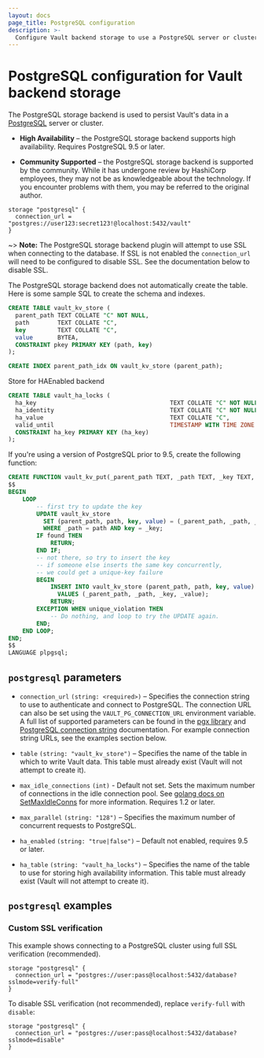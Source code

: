 ```yaml
---
layout: docs
page_title: PostgreSQL configuration
description: >-
  Configure Vault backend storage to use a PostgreSQL server or cluster.
---
```


# PostgreSQL  configuration for Vault backend storage

The PostgreSQL storage backend is used to persist Vault's data in a
[PostgreSQL][postgresql] server or cluster.

- **High Availability** – the PostgreSQL storage backend supports
  high availability. Requires PostgreSQL 9.5 or later.

- **Community Supported** – the PostgreSQL storage backend is supported by the
  community. While it has undergone review by HashiCorp employees, they may not
  be as knowledgeable about the technology. If you encounter problems with them,
  you may be referred to the original author.

```hcl
storage "postgresql" {
  connection_url = "postgres://user123:secret123!@localhost:5432/vault"
}
```

~> **Note:** The PostgreSQL storage backend plugin will attempt to use SSL
when connecting to the database. If SSL is not enabled the `connection_url`
will need to be configured to disable SSL. See the documentation below
to disable SSL.

The PostgreSQL storage backend does not automatically create the table. Here is
some sample SQL to create the schema and indexes.

```sql
CREATE TABLE vault_kv_store (
  parent_path TEXT COLLATE "C" NOT NULL,
  path        TEXT COLLATE "C",
  key         TEXT COLLATE "C",
  value       BYTEA,
  CONSTRAINT pkey PRIMARY KEY (path, key)
);

CREATE INDEX parent_path_idx ON vault_kv_store (parent_path);
```

Store for HAEnabled backend

```sql
CREATE TABLE vault_ha_locks (
  ha_key                                      TEXT COLLATE "C" NOT NULL,
  ha_identity                                 TEXT COLLATE "C" NOT NULL,
  ha_value                                    TEXT COLLATE "C",
  valid_until                                 TIMESTAMP WITH TIME ZONE NOT NULL,
  CONSTRAINT ha_key PRIMARY KEY (ha_key)
);
```

If you're using a version of PostgreSQL prior to 9.5, create the following function:

```sql
CREATE FUNCTION vault_kv_put(_parent_path TEXT, _path TEXT, _key TEXT, _value BYTEA) RETURNS VOID AS
$$
BEGIN
    LOOP
        -- first try to update the key
        UPDATE vault_kv_store
          SET (parent_path, path, key, value) = (_parent_path, _path, _key, _value)
          WHERE _path = path AND key = _key;
        IF found THEN
            RETURN;
        END IF;
        -- not there, so try to insert the key
        -- if someone else inserts the same key concurrently,
        -- we could get a unique-key failure
        BEGIN
            INSERT INTO vault_kv_store (parent_path, path, key, value)
              VALUES (_parent_path, _path, _key, _value);
            RETURN;
        EXCEPTION WHEN unique_violation THEN
            -- Do nothing, and loop to try the UPDATE again.
        END;
    END LOOP;
END;
$$
LANGUAGE plpgsql;
```

## `postgresql` parameters

- `connection_url` `(string: <required>)` – Specifies the connection string to
  use to authenticate and connect to PostgreSQL. The connection URL can also be
  set using the `VAULT_PG_CONNECTION_URL` environment variable. A full list of supported
  parameters can be found in the [pgx library][pgxlib] and [PostgreSQL connection string][pg_conn_docs]
  documentation. For example connection string URLs, see the examples section below.

- `table` `(string: "vault_kv_store")` – Specifies the name of the table in
  which to write Vault data. This table must already exist (Vault will not
  attempt to create it).

- `max_idle_connections` `(int)` - Default not set. Sets the maximum number of
  connections in the idle connection pool. See
  [golang docs on SetMaxIdleConns][golang_setmaxidleconns] for more information.
  Requires 1.2 or later.

- `max_parallel` `(string: "128")` – Specifies the maximum number of concurrent
  requests to PostgreSQL.

- `ha_enabled` `(string: "true|false")` – Default not enabled, requires 9.5 or later.

- `ha_table` `(string: "vault_ha_locks")` – Specifies the name of the table to use
  for storing high availability information. This table must already exist (Vault
  will not attempt to create it).

## `postgresql` examples

### Custom SSL verification

This example shows connecting to a PostgreSQL cluster using full SSL
verification (recommended).

```hcl
storage "postgresql" {
  connection_url = "postgres://user:pass@localhost:5432/database?sslmode=verify-full"
}
```

To disable SSL verification (not recommended), replace `verify-full` with
`disable`:

```hcl
storage "postgresql" {
  connection_url = "postgres://user:pass@localhost:5432/database?sslmode=disable"
}
```

[golang_setmaxidleconns]: https://golang.org/pkg/database/sql/#DB.SetMaxIdleConns
[postgresql]: https://www.postgresql.org/
[pgxlib]: https://pkg.go.dev/github.com/jackc/pgx/stdlib
[pg_conn_docs]: https://www.postgresql.org/docs/current/libpq-connect.html#LIBPQ-CONNSTRING
